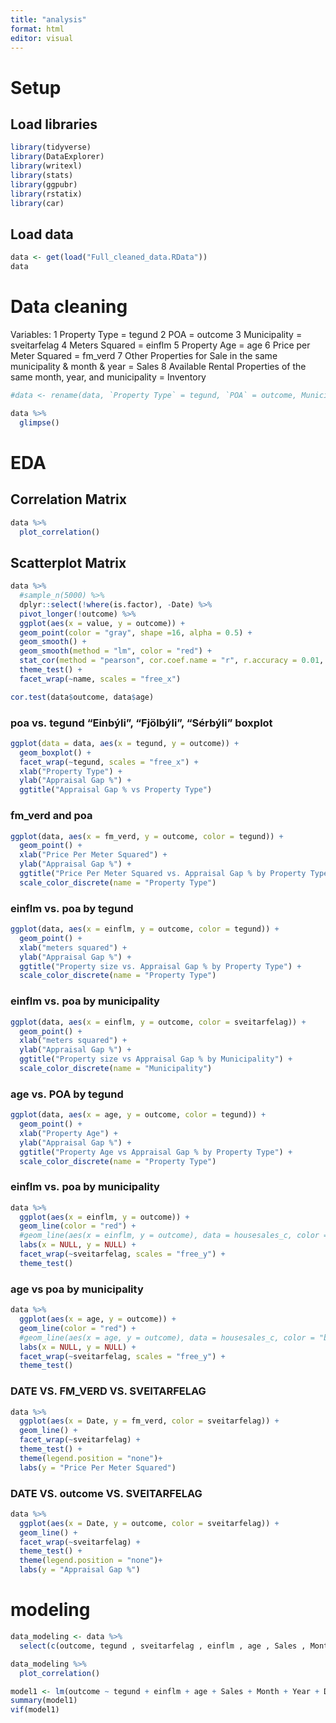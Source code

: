 ```yaml
---
title: "analysis"
format: html
editor: visual
---
```


# Setup

## Load libraries

```r
library(tidyverse)
library(DataExplorer)
library(writexl)
library(stats)
library(ggpubr)
library(rstatix)
library(car)
```

## Load data

```r
data <- get(load("Full_cleaned_data.RData"))
data
```

# Data cleaning

Variables:
1 Property Type = tegund
2 POA = outcome
3 Municipality = sveitarfelag
4 Meters Squared = einflm
5 Property Age = age
6 Price per Meter Squared = fm_verd
7 Other Properties for Sale in the same municipality & month & year = Sales
8 Available Rental Properties of the same month, year, and municipality = Inventory

```r

#data <- rename(data, `Property Type` = tegund, `POA` = outcome, Municipality = sveitarfelag, `Meters Squared` = einflm, `Property Age` = age, `Price per Meter Squared` = fm_verd, `Other Properties for Sale` = Sales, `Available Rental Properties` = Inventory)

data %>% 
  glimpse()
```

# EDA

## Correlation Matrix

```r
data %>% 
  plot_correlation()
```

## Scatterplot Matrix

```r

data %>% 
  #sample_n(5000) %>% 
  dplyr::select(!where(is.factor), -Date) %>% 
  pivot_longer(!outcome) %>% 
  ggplot(aes(x = value, y = outcome)) +
  geom_point(color = "gray", shape =16, alpha = 0.5) +
  geom_smooth() +
  geom_smooth(method = "lm", color = "red") +
  stat_cor(method = "pearson", cor.coef.name = "r", r.accuracy = 0.01, p.accuracy = 0.001) +
  theme_test() +
  facet_wrap(~name, scales = "free_x")
```

```r
cor.test(data$outcome, data$age)
```

### poa vs. tegund "Einbýli", "Fjölbýli", "Sérbýli" boxplot

```r
ggplot(data = data, aes(x = tegund, y = outcome)) + 
  geom_boxplot() + 
  facet_wrap(~tegund, scales = "free_x") + 
  xlab("Property Type") + 
  ylab("Appraisal Gap %") + 
  ggtitle("Appraisal Gap % vs Property Type")
```

### fm_verd and poa

```r
ggplot(data, aes(x = fm_verd, y = outcome, color = tegund)) +
  geom_point() +
  xlab("Price Per Meter Squared") +
  ylab("Appraisal Gap %") +
  ggtitle("Price Per Meter Squared vs. Appraisal Gap % by Property Type") +
  scale_color_discrete(name = "Property Type")
```

### einflm vs. poa by tegund

```r
ggplot(data, aes(x = einflm, y = outcome, color = tegund)) +
  geom_point() +
  xlab("meters squared") +
  ylab("Appraisal Gap %") +
  ggtitle("Property size vs. Appraisal Gap % by Property Type") +
  scale_color_discrete(name = "Property Type")
```

### einflm vs. poa by municipality

```r
ggplot(data, aes(x = einflm, y = outcome, color = sveitarfelag)) +
  geom_point() +
  xlab("meters squared") +
  ylab("Appraisal Gap %") +
  ggtitle("Property size vs Appraisal Gap % by Municipality") +
  scale_color_discrete(name = "Municipality")
```

### age vs. POA by tegund

```r
ggplot(data, aes(x = age, y = outcome, color = tegund)) +
  geom_point() +
  xlab("Property Age") +
  ylab("Appraisal Gap %") +
  ggtitle("Property Age vs Appraisal Gap % by Property Type") +
  scale_color_discrete(name = "Property Type")
```

### einflm vs. poa by municipality

```r
data %>% 
  ggplot(aes(x = einflm, y = outcome)) +
  geom_line(color = "red") +
  #geom_line(aes(x = einflm, y = outcome), data = housesales_c, color = "blue") + 
  labs(x = NULL, y = NULL) +
  facet_wrap(~sveitarfelag, scales = "free_y") +
  theme_test()
```

### age vs poa by municipality

```r
data %>% 
  ggplot(aes(x = age, y = outcome)) +
  geom_line(color = "red") +
  #geom_line(aes(x = age, y = outcome), data = housesales_c, color = "blue") +
  labs(x = NULL, y = NULL) +
  facet_wrap(~sveitarfelag, scales = "free_y") +
  theme_test()
```

### DATE VS. FM_VERD VS. SVEITARFELAG

```r

data %>% 
  ggplot(aes(x = Date, y = fm_verd, color = sveitarfelag)) +
  geom_line() +
  facet_wrap(~sveitarfelag) +
  theme_test() +
  theme(legend.position = "none")+ 
  labs(y = "Price Per Meter Squared")

```

### DATE VS. outcome VS. SVEITARFELAG

```r

data %>% 
  ggplot(aes(x = Date, y = outcome, color = sveitarfelag)) +
  geom_line() +
  facet_wrap(~sveitarfelag) +
  theme_test() +
  theme(legend.position = "none")+ 
  labs(y = "Appraisal Gap %")

```
# modeling

```r

data_modeling <- data %>%
  select(c(outcome, tegund , sveitarfelag , einflm , age , Sales , Month , Year , DoM , Inventory , interest_rate)) 

data_modeling %>%
  plot_correlation()

model1 <- lm(outcome ~ tegund + einflm + age + Sales + Month + Year + DoM + Inventory + interest_rate, data)
summary(model1)
vif(model1)

```



